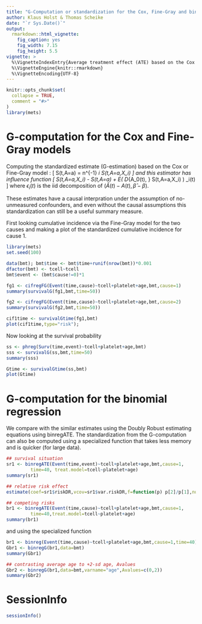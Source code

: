 ```yaml
---
title: "G-Computation or standardization for the Cox, Fine-Gray and binomial regression models for survival data" 
author: Klaus Holst & Thomas Scheike
date: "`r Sys.Date()`"
output:
  rmarkdown::html_vignette:
    fig_caption: yes
    fig_width: 7.15
    fig_height: 5.5        
vignette: >
  %\VignetteIndexEntry{Average treatment effect (ATE) based on the Cox and Fine-Gray model}
  %\VignetteEngine{knitr::rmarkdown}
  %\VignetteEncoding{UTF-8}
---
```


```r
knitr::opts_chunk$set(
  collapse = TRUE,
  comment = "#>"
)
library(mets)
```


G-computation for the Cox and Fine-Gray models 
==============================================

Computing the standardized estimate (G-estimation) based on the Cox or Fine-Gray model :
\[
\hat S(t,A=a) = n^{-1} \sum_i S(t,A=a,X_i) 
\]
and this estimator has influence function
\[
S(t,A=a,X_i) -  S(t,A=a)  + E( D_{A_0(t), \beta} S(t,A=a,X_i)  ) \epsilon_i(t)
\]
where $\epsilon_i(t)$ is the iid decomposition 
of $(\hat A(t) - A(t), \hat \beta- \beta)$.

These estimates have a causal interpration under the assumption
of no-unmeasured confounders, and even without the 
causal assumptions this standardization can still be a useful summary measure. 

First looking cumulative incidence via the Fine-Gray model for the two causes and making a plot of the 
standardized cumulative incidence for cause 1.

```r
library(mets)
set.seed(100)

data(bmt); bmt$time <- bmt$time+runif(nrow(bmt))*0.001
dfactor(bmt) <- tcell~tcell
bmt$event <- (bmt$cause!=0)*1

fg1 <- cifregFG(Event(time,cause)~tcell+platelet+age,bmt,cause=1)
summary(survivalG(fg1,bmt,time=50))

fg2 <- cifregFG(Event(time,cause)~tcell+platelet+age,bmt,cause=2)
summary(survivalG(fg2,bmt,time=50))

cif1time <- survivalGtime(fg1,bmt)
plot(cif1time,type="risk"); 
```

Now looking at the survival probability 

```r
ss <- phreg(Surv(time,event)~tcell+platelet+age,bmt)
sss <- survivalG(ss,bmt,time=50)
summary(sss)

Gtime <- survivalGtime(ss,bmt)
plot(Gtime)
```

G-computation for the binomial regression
==============================================

We compare with the similar estimates using the Doubly Robust
estimating equations using binregATE. The standardization from the
G-computation can also be computed using a specialized function that 
takes less memory and is quicker (for large data).

```r

## survival situation
sr1 <- binregATE(Event(time,event)~tcell+platelet+age,bmt,cause=1,
		 time=40, treat.model=tcell~platelet+age)
summary(sr1)

## relative risk effect 
estimate(coef=sr1$riskDR,vcov=sr1$var.riskDR,f=function(p) p[2]/p[1],null=1)

## competing risks 
br1 <- binregATE(Event(time,cause)~tcell+platelet+age,bmt,cause=1,
		 time=40,treat.model=tcell~platelet+age)
summary(br1)
```

and using the specialized function 

```r
br1 <- binreg(Event(time,cause)~tcell+platelet+age,bmt,cause=1,time=40)
Gbr1 <- binregG(br1,data=bmt)
summary(Gbr1)

## contrasting average age to +2-sd age, Avalues
Gbr2 <- binregG(br1,data=bmt,varname="age",Avalues=c(0,2))
summary(Gbr2)
```


SessionInfo
============


```r
sessionInfo()
```


